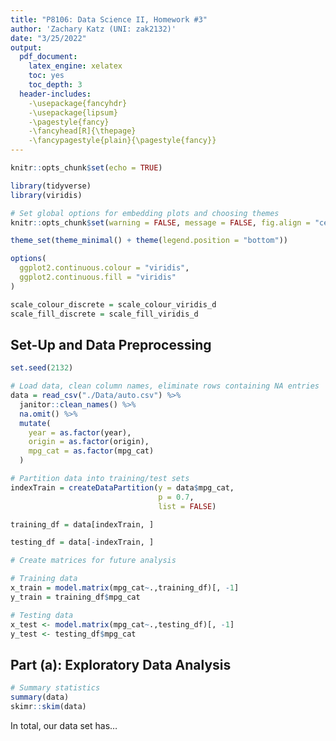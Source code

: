 ```yaml
---
title: "P8106: Data Science II, Homework #3"
author: 'Zachary Katz (UNI: zak2132)'
date: "3/25/2022"
output: 
  pdf_document:
    latex_engine: xelatex
    toc: yes
    toc_depth: 3
  header-includes:
    -\usepackage{fancyhdr}
    -\usepackage{lipsum}
    -\pagestyle{fancy}
    -\fancyhead[R]{\thepage}
    -\fancypagestyle{plain}{\pagestyle{fancy}}
---
```


```r
knitr::opts_chunk$set(echo = TRUE)

library(tidyverse)
library(viridis)

# Set global options for embedding plots and choosing themes
knitr::opts_chunk$set(warning = FALSE, message = FALSE, fig.align = "center")

theme_set(theme_minimal() + theme(legend.position = "bottom"))

options(
  ggplot2.continuous.colour = "viridis",
  ggplot2.continuous.fill = "viridis"
)

scale_colour_discrete = scale_colour_viridis_d
scale_fill_discrete = scale_fill_viridis_d
```

## Set-Up and Data Preprocessing

```r
set.seed(2132)

# Load data, clean column names, eliminate rows containing NA entries
data = read_csv("./Data/auto.csv") %>% 
  janitor::clean_names() %>% 
  na.omit() %>% 
  mutate(
    year = as.factor(year),
    origin = as.factor(origin),
    mpg_cat = as.factor(mpg_cat)
  )

# Partition data into training/test sets
indexTrain = createDataPartition(y = data$mpg_cat,
                                 p = 0.7,
                                 list = FALSE)

training_df = data[indexTrain, ]

testing_df = data[-indexTrain, ]

# Create matrices for future analysis

# Training data
x_train = model.matrix(mpg_cat~.,training_df)[, -1]
y_train = training_df$mpg_cat

# Testing data
x_test <- model.matrix(mpg_cat~.,testing_df)[, -1]
y_test <- testing_df$mpg_cat
```

## Part (a): Exploratory Data Analysis

```r
# Summary statistics
summary(data)
skimr::skim(data)
```

In total, our data set has...